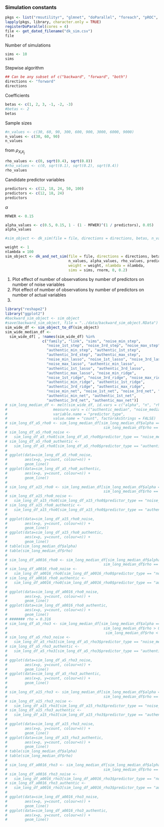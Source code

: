 ### Simulation constants

```r
pkgs <- list("rmsutilityr", "glmnet", "doParallel", "foreach", "pROC", "stepwiser")
lapply(pkgs, library, character.only = TRUE)
registerDoParallel(cores = 4)
file <- get_dated_filename("dk_sim.csv")
file

```

Number of simulations
```r
sims <- 10
sims
```

Stepwise algorithm
```r
## Can be any subset of c("backward", "forward", "both")
directions <- "forward"
directions
```

Coefficients
```r
betas <- c(1, 2, 3, -1, -2, -3)
#betas <- 2
betas

```

Sample sizes

```r
#n_values <- c(30, 60, 90, 300, 600, 900, 3000, 6000, 9000)
n_values <- c(30, 60, 90)
n_values

```

from $\rho_{X_{i}X_{j}}$

```r
rho_values <- c(0, sqrt(0.4), sqrt(0.8))
#rho_values <- c(0, sqrt(0.1), sqrt(0.2), sqrt(0.4))
rho_values

```
Candidate predictor variables
```r
predictors <- c(12, 18, 24, 50, 100)
predictors <- c(12, 18, 24)
predictors

```

$\alpha$
```r
MFWER <- 0.15

alpha_values <- c(0.5, 0.15, 1 - (1 - MFWER)^(1 / predictors), 0.05)
alpha_values

```

```r
#sim_object <- dk_sim(file = file, directions = directions, betas, n_values, alpha_values, rho_values, predictors, sims = sims, rnorm, 0, 0.2)

weight <- 1
nlambda = 100
sim_object <- dk_and_net_sim(file = file, directions = directions, betas, 
                             n_values, alpha_values, rho_values, predictors, 
                             weight = weight, nlambda = nlambda,
                             sims = sims, rnorm, 0, 0.2)

```

1.  Plot effect of number of observations by number of predictors on number of noise variables
2.  Plot effect of number of observations by number of predictors on number of actual variables
3.  
```r
library("reshape2")
library("ggplot2")
#backward_sim_object <- sim_object
#save(backward_sim_object, file = "../data/backward_sim_object.RData")
sim_wide_df <- sim_object_to_df(sim_object)
sim_wide_median_df <-
  sim_wide_df[ , !names(sim_wide_df) %in%
                 c("family", "link", "sims", "noise_min_step", 
                   "noise_1st_step", "noise_3rd_step", "noise_max_step",
                   "authentic_min_step", "authentic_1st_step", 
                   "authentic_3rd_step", "authentic_max_step", 
                   "noise_min_lasso", "noise_1st_lasso", "noise_3rd_lasso",
                   "noise_max_lasso", "authentic_min_lasso", 
                   "authentic_1st_lasso", "authentic_3rd_lasso", 
                   "authentic_max_lasso", "noise_min_ridge", 
                   "noise_1st_ridge", "noise_3rd_ridge", "noise_max_ridge",
                   "authentic_min_ridge", "authentic_1st_ridge", 
                   "authentic_3rd_ridge", "authentic_max_ridge",
                   "noise_min_net", "noise_1st_net", "noise_3rd_net", "noise_max_net",
                   "authentic_min_net", "authentic_1st_net", 
                   "authentic_3rd_net", "authentic_max_net")]
# sim_long_median_df <- melt(sim_wide_df, id.vars = c("alpha", "n", "rho", "p"),
#                     measure.vars = c("authentic_median", "noise_median"),
#                     variable.name = "predictor_type",
#                     value.name = "count", factorsAsStrings = FALSE)
# sim_long_df_a5_rho0 <- sim_long_median_df[sim_long_median_df$alpha == 0.5 &
#                                            sim_long_median_df$rho == 0, ]
# sim_long_df_a5_rho0_noise <- 
#   sim_long_df_a5_rho0[sim_long_df_a5_rho0$predictor_type == "noise_median", ]
# sim_long_df_a5_rho0_authentic <- 
#   sim_long_df_a5_rho0[sim_long_df_a5_rho0$predictor_type == "authentic_median", ]
# 
# ggplot(data=sim_long_df_a5_rho0_noise,
#        aes(x=p, y=count, colour=n)) +
#        geom_line()
# ggplot(data=sim_long_df_a5_rho0_authentic,
#        aes(x=p, y=count, colour=n)) +
#        geom_line()
# 
# sim_long_df_a15_rho0 <- sim_long_median_df[sim_long_median_df$alpha == 0.15 &
#                                            sim_long_median_df$rho == 0, ]
# sim_long_df_a15_rho0_noise <- 
#   sim_long_df_a15_rho0[sim_long_df_a15_rho0$predictor_type == "noise_median", ]
# sim_long_df_a15_rho0_authentic <- 
#   sim_long_df_a15_rho0[sim_long_df_a15_rho0$predictor_type == "authentic_median", ]
# 
# ggplot(data=sim_long_df_a15_rho0_noise,
#        aes(x=p, y=count, colour=n)) +
#        geom_line()
# ggplot(data=sim_long_df_a15_rho0_authentic,
#        aes(x=p, y=count, colour=n)) +
#        geom_line()
# table(sim_long_median_df$alpha)
# table(sim_long_median_df$rho)
# 
# sim_long_df_a0016_rho0 <- sim_long_median_df[sim_long_median_df$alpha < 0.0017 &
#                                            sim_long_median_df$rho == 0, ]
# sim_long_df_a0016_rho0_noise <- 
#   sim_long_df_a0016_rho0[sim_long_df_a0016_rho0$predictor_type == "noise_median", ]
# sim_long_df_a0016_rho0_authentic <- 
#   sim_long_df_a0016_rho0[sim_long_df_a0016_rho0$predictor_type == "authentic_median", ]
# 
# ggplot(data=sim_long_df_a0016_rho0_noise,
#        aes(x=p, y=count, colour=n)) +
#        geom_line()
# ggplot(data=sim_long_df_a0016_rho0_authentic,
#        aes(x=p, y=count, colour=n)) +
#        geom_line()
# ####### rho = 0.316
# sim_long_df_a5_rho3 <- sim_long_median_df[sim_long_median_df$alpha == 0.5 &
#                                            sim_long_median_df$rho > 0.3 &
#                                             sim_long_median_df$rho < 0.4, ]
# sim_long_df_a5_rho3_noise <- 
#   sim_long_df_a5_rho3[sim_long_df_a5_rho3$predictor_type == "noise_median", ]
# sim_long_df_a5_rho3_authentic <- 
#   sim_long_df_a5_rho3[sim_long_df_a5_rho3$predictor_type == "authentic_median", ]
# 
# ggplot(data=sim_long_df_a5_rho3_noise,
#        aes(x=p, y=count, colour=n)) +
#        geom_line()
# ggplot(data=sim_long_df_a5_rho3_authentic,
#        aes(x=p, y=count, colour=n)) +
#        geom_line()
# 
# sim_long_df_a15_rho3 <- sim_long_median_df[sim_long_median_df$alpha == 0.15 &
#                                            sim_long_median_df$rho == 0, ]
# sim_long_df_a15_rho3_noise <- 
#   sim_long_df_a15_rho3[sim_long_df_a15_rho3$predictor_type == "noise_median", ]
# sim_long_df_a15_rho3_authentic <- 
#   sim_long_df_a15_rho3[sim_long_df_a15_rho3$predictor_type == "authentic_median", ]
# 
# ggplot(data=sim_long_df_a15_rho3_noise,
#        aes(x=p, y=count, colour=n)) +
#        geom_line()
# ggplot(data=sim_long_df_a15_rho3_authentic,
#        aes(x=p, y=count, colour=n)) +
#        geom_line()
# table(sim_long_median_df$alpha)
# table(sim_long_median_df$rho)
# 
# sim_long_df_a0016_rho3 <- sim_long_median_df[sim_long_median_df$alpha < 0.0017 &
#                                            sim_long_median_df$rho == 0, ]
# sim_long_df_a0016_rho3_noise <- 
#   sim_long_df_a0016_rho3[sim_long_df_a0016_rho3$predictor_type == "noise_median", ]
# sim_long_df_a0016_rho3_authentic <- 
#   sim_long_df_a0016_rho3[sim_long_df_a0016_rho3$predictor_type == "authentic_median", ]
# 
# ggplot(data=sim_long_df_a0016_rho3_noise,
#        aes(x=p, y=count, colour=n)) +
#        geom_line()
# ggplot(data=sim_long_df_a0016_rho3_authentic,
#        aes(x=p, y=count, colour=n)) +
#        geom_line()


```
